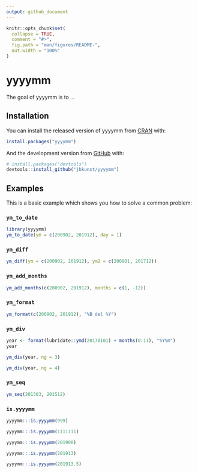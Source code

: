 ```yaml
---
output: github_document
---
```


<!-- README.md is generated from README.Rmd. Please edit that file -->

```r
knitr::opts_chunk$set(
  collapse = TRUE,
  comment = "#>",
  fig.path = "man/figures/README-",
  out.width = "100%"
)
```

# yyyymm

<!-- badges: start -->
<!-- badges: end -->

The goal of yyyymm is to ...

## Installation

You can install the released version of yyyymm from [CRAN](https://CRAN.R-project.org) with:

``` r
install.packages("yyyymm")
```

And the development version from [GitHub](https://github.com/) with:

``` r
# install.packages("devtools")
devtools::install_github("jbkunst/yyyymm")
```
## Examples

This is a basic example which shows you how to solve a common problem:


### `ym_to_date`
```r
library(yyyymm)
ym_to_date(ym = c(200902, 201912), day = 1)
```

### `ym_diff`

```r
ym_diff(ym = c(200902, 201912), ym2 = c(200901, 201712))
```

### `ym_add_months`

```r
ym_add_months(c(200902, 201912), months = c(1, -12))
```

### `ym_format`

```r
ym_format(c(200902, 201912), "%B del %Y")
```

### `ym_div`

```r
year <- format(lubridate::ymd(20170101) + months(0:11), "%Y%m")
year

ym_div(year, ng = 3)

ym_div(year, ng = 4)
```

### `ym_seq`

```r
ym_seq(201303, 201512)
```

### `is.yyyymm`

```r
yyyymm:::is.yyyymm(999)

yyyymm:::is.yyyymm(1111111)

yyyymm:::is.yyyymm(201900)

yyyymm:::is.yyyymm(201913)

yyyymm:::is.yyyymm(201913.5)
```


